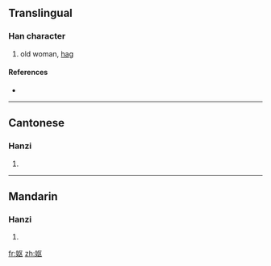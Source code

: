 {{also|嫗}}
==Translingual==

===Han character===
{{Han char|rn=38|rad=女|as=04|sn=7|four=|canj=女尸大 (VSK)}}

# old woman, [[hag]]

====References====
* {{Han ref|kx=0257.101|hdz=21030.020|uh=59AA|ud=22954}}

----

==Cantonese==

===Hanzi===
{{yue-hanzi|jyut=|y=yu2|tra=嫗}}

# {{defn|Cantonese|sort=女04}}

----

==Mandarin==

===Hanzi===
{{cmn-hanzi|tra=嫗|pin=[[yù]] ([[yu4]])|wg=yü<sup>4</sup>}}

# {{defn|Mandarin|sort=女04}}

[[fr:妪]]
[[zh:妪]]